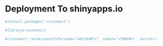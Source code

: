# Deployment To **shinyapps.io**

```r
#install.packages('rsconnect')
```

```r
#library(rsconnect)
```

```r
#rsconnect::setAccountInfo(name="<ACCOUNT>", token="<TOKEN>", secret="<SECRET>")
```
